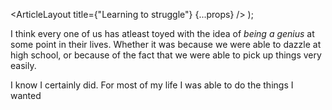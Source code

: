 
  <ArticleLayout title={"Learning to struggle"} {...props} />
);

I think every one of us has atleast toyed with the idea of _being a genius_ at some point in their lives. Whether it was because we were able to dazzle at high school, or because of the fact that we were able to pick up things very easily.

I know I certainly did. For most of my life I was able to do the things I wanted
